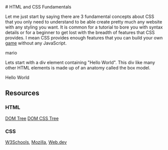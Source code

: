 ---
---


<Layout title="HTML and CSS Fundamentals | Sergen Karaoglan" description="Learn the fundamentals of CSS and HTML">

<DOMTree />

<article class="max-sm:mx-4 prose lg:prose-xl m-auto pt-16">
# HTML and CSS Fundamentals

Let me just start by saying there are 3 fundamental concepts about CSS that you only need to understand to be able create pretty much any website with any styling you want. It is common for a tutorial to bore you with syntax details or for a beginner to get lost with the breadth of features that CSS provides. I mean CSS provides enough features that you can build your own [game](https://codeburst.io/mario-kart-css-7572bd2ce608) without any JavaScript.


mario

Lets start with a div element containing "Hello World". This div like many other HTML elements is made up of an anatomy called the box model.

<div class="h-48 w-48 border mx-auto flex-center">Hello World</div>

<div class="my-3">
  <RGB client:load />
</div>


## Resources
### HTML
[DOM Tree](https://bioub.github.io/dom-visualizer/)
[DOM CSS Tree](https://fritscher.ch/dom-css/)
### CSS
[W3Schools](https://www.w3schools.com/css/),
[Mozilla](https://developer.mozilla.org/en-US/docs/Web/CSS),
[Web.dev](https://web.dev/learn/css/)

</article>
</Layout>
